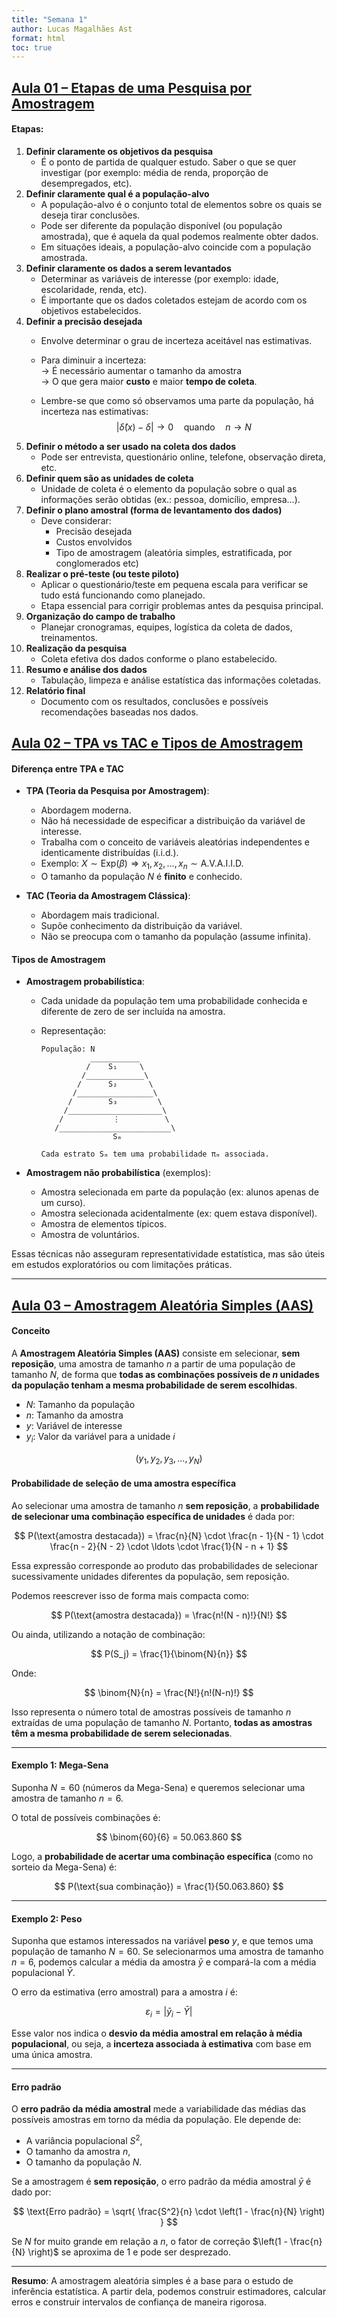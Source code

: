```yaml
---
title: "Semana 1"
author: Lucas Magalhães Ast
format: html
toc: true
---
```


## [Aula 01 – Etapas de uma Pesquisa por Amostragem](https://youtu.be/mu8u93fDKCY?si=sPKq5nXEBOyEkaAr)

#### Etapas:

1. **Definir claramente os objetivos da pesquisa**  
   - É o ponto de partida de qualquer estudo. Saber o que se quer investigar (por exemplo: média de renda, proporção de desempregados, etc).

2. **Definir claramente qual é a população-alvo**  
   - A população-alvo é o conjunto total de elementos sobre os quais se deseja tirar conclusões.
   - Pode ser diferente da população disponível (ou população amostrada), que é aquela da qual podemos realmente obter dados.
   - Em situações ideais, a população-alvo coincide com a população amostrada.

3. **Definir claramente os dados a serem levantados**  
   - Determinar as variáveis de interesse (por exemplo: idade, escolaridade, renda, etc).
   - É importante que os dados coletados estejam de acordo com os objetivos estabelecidos.

4. **Definir a precisão desejada**  
   - Envolve determinar o grau de incerteza aceitável nas estimativas.
   - Para diminuir a incerteza:  
     → É necessário aumentar o tamanho da amostra  
     → O que gera maior **custo** e maior **tempo de coleta**.

   - Lembre-se que como só observamos uma parte da população, há incerteza nas estimativas:
     $$
     |\hat{\delta}(x) - \delta| \rightarrow 0 \quad \text{quando} \quad n \rightarrow N
     $$

5. **Definir o método a ser usado na coleta dos dados**  
   - Pode ser entrevista, questionário online, telefone, observação direta, etc.

6. **Definir quem são as unidades de coleta**  
   - Unidade de coleta é o elemento da população sobre o qual as informações serão obtidas (ex.: pessoa, domicílio, empresa...).

7. **Definir o plano amostral (forma de levantamento dos dados)**  
   - Deve considerar:
     - Precisão desejada
     - Custos envolvidos
     - Tipo de amostragem (aleatória simples, estratificada, por conglomerados etc)

8. **Realizar o pré-teste (ou teste piloto)**  
   - Aplicar o questionário/teste em pequena escala para verificar se tudo está funcionando como planejado.
   - Etapa essencial para corrigir problemas antes da pesquisa principal.

9. **Organização do campo de trabalho**  
   - Planejar cronogramas, equipes, logística da coleta de dados, treinamentos.

10. **Realização da pesquisa**  
    - Coleta efetiva dos dados conforme o plano estabelecido.

11. **Resumo e análise dos dados**  
    - Tabulação, limpeza e análise estatística das informações coletadas.

12. **Relatório final**  
    - Documento com os resultados, conclusões e possíveis recomendações baseadas nos dados.

## [Aula 02 – TPA vs TAC e Tipos de Amostragem](https://youtu.be/VQK31xRYBRw?si=1zXfGslafvbTlMwN)

#### Diferença entre TPA e TAC

* **TPA (Teoria da Pesquisa por Amostragem)**:

  * Abordagem moderna.
  * Não há necessidade de especificar a distribuição da variável de interesse.
  * Trabalha com o conceito de variáveis aleatórias independentes e identicamente distribuídas (i.i.d.).
  * Exemplo: $X \sim \text{Exp}(\beta) \Rightarrow x_1, x_2, \ldots, x_n \sim \text{A.V.A.I.I.D.}$
  * O tamanho da população $N$ é **finito** e conhecido.

* **TAC (Teoria da Amostragem Clássica)**:

  * Abordagem mais tradicional.
  * Supõe conhecimento da distribuição da variável.
  * Não se preocupa com o tamanho da população (assume infinita).

#### Tipos de Amostragem

* **Amostragem probabilística**:

  * Cada unidade da população tem uma probabilidade conhecida e diferente de zero de ser incluída na amostra.
  * Representação:

    ```
    População: N
               ___________
              /    S₁     \
             /_____________\
            /      S₂       \
           /_________________\
          /        S₃         \
         /_____________________\
        /           ⋮          \
       /_________________________\
                    Sₘ

    Cada estrato Sₘ tem uma probabilidade πₘ associada.
    ```

* **Amostragem não probabilística** (exemplos):

  * Amostra selecionada em parte da população (ex: alunos apenas de um curso).
  * Amostra selecionada acidentalmente (ex: quem estava disponível).
  * Amostra de elementos típicos.
  * Amostra de voluntários.

Essas técnicas não asseguram representatividade estatística, mas são úteis em estudos exploratórios ou com limitações práticas.

---

## [Aula 03 – Amostragem Aleatória Simples (AAS)](https://youtu.be/jz1iTGsHaAo?si=4dHznR1hL-LW42_L)

#### Conceito

A **Amostragem Aleatória Simples (AAS)** consiste em selecionar, **sem reposição**, uma amostra de tamanho $n$ a partir de uma população de tamanho $N$, de forma que **todas as combinações possíveis de $n$ unidades da população tenham a mesma probabilidade de serem escolhidas**.

- $N$: Tamanho da população  
- $n$: Tamanho da amostra  
- $y$: Variável de interesse  
- $y_i$: Valor da variável para a unidade $i$

$$
(y_1, y_2, y_3, \dots, y_N)
$$

#### Probabilidade de seleção de uma amostra específica

Ao selecionar uma amostra de tamanho $n$ **sem reposição**, a **probabilidade de selecionar uma combinação específica de unidades** é dada por:

$$
P(\text{amostra destacada}) = \frac{n}{N} \cdot \frac{n - 1}{N - 1} \cdot \frac{n - 2}{N - 2} \cdot \ldots \cdot \frac{1}{N - n + 1}
$$

Essa expressão corresponde ao produto das probabilidades de selecionar sucessivamente unidades diferentes da população, sem reposição.

Podemos reescrever isso de forma mais compacta como:

$$
P(\text{amostra destacada}) = \frac{n!(N - n)!}{N!}
$$

Ou ainda, utilizando a notação de combinação:

$$
P(S_j) = \frac{1}{\binom{N}{n}}
$$

Onde:

$$
\binom{N}{n} = \frac{N!}{n!(N-n)!}
$$

Isso representa o número total de amostras possíveis de tamanho $n$ extraídas de uma população de tamanho $N$. Portanto, **todas as amostras têm a mesma probabilidade de serem selecionadas**.

---

#### Exemplo 1: Mega-Sena

Suponha $N = 60$ (números da Mega-Sena) e queremos selecionar uma amostra de tamanho $n = 6$.

O total de possíveis combinações é:

$$
\binom{60}{6} = 50.063.860
$$

Logo, a **probabilidade de acertar uma combinação específica** (como no sorteio da Mega-Sena) é:

$$
P(\text{sua combinação}) = \frac{1}{50.063.860}
$$

---

#### Exemplo 2: Peso

Suponha que estamos interessados na variável **peso** $y$, e que temos uma população de tamanho $N = 60$. Se selecionarmos uma amostra de tamanho $n = 6$, podemos calcular a média da amostra $\bar{y}$ e compará-la com a média populacional $\bar{Y}$.

O erro da estimativa (erro amostral) para a amostra $i$ é:

$$
\varepsilon_i = |\bar{y}_i - \bar{Y}|
$$

Esse valor nos indica o **desvio da média amostral em relação à média populacional**, ou seja, a **incerteza associada à estimativa** com base em uma única amostra.

---

#### Erro padrão

O **erro padrão da média amostral** mede a variabilidade das médias das possíveis amostras em torno da média da população. Ele depende de:

- A variância populacional $S^2$,
- O tamanho da amostra $n$,
- O tamanho da população $N$.

Se a amostragem é **sem reposição**, o erro padrão da média amostral $\bar{y}$ é dado por:

$$
\text{Erro padrão} = \sqrt{ \frac{S^2}{n} \cdot \left(1 - \frac{n}{N} \right) }
$$

Se $N$ for muito grande em relação a $n$, o fator de correção $\left(1 - \frac{n}{N} \right)$ se aproxima de 1 e pode ser desprezado.

---

**Resumo**: A amostragem aleatória simples é a base para o estudo de inferência estatística. A partir dela, podemos construir estimadores, calcular erros e construir intervalos de confiança de maneira rigorosa.
